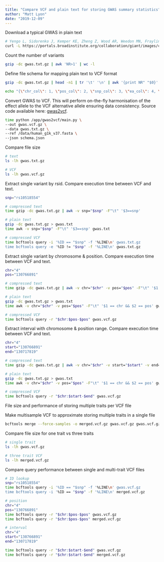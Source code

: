 ```yaml
---
title: "Compare VCF and plain text for storing GWAS summary statistics"
author: "Matt Lyon"
date: "2019-12-09"
---
```


Download a typical GWAS in plain text

```bash
# Yengo L, Sidorenko J, Kemper KE, Zheng Z, Wood AR, Weedon MN, Frayling TM, Hirschhorn J, Yang J, Visscher PM, GIANT Consortium. (2018). Meta-analysis of genome-wide association studies for height and body mass index in ~700,000 individuals of European ancestry. Biorxiv.
curl -L https://portals.broadinstitute.org/collaboration/giant/images/c/c8/Meta-analysis_Locke_et_al%2BUKBiobank_2018_UPDATED.txt.gz > gwas.txt.gz
```

Count the number of variants

```bash
gzip -dc gwas.txt.gz | awk 'NR>1' | wc -l
```

Define file schema for mapping plain text to VCF format

```bash
gzip -dc gwas.txt.gz | head -n1 | tr '\t' '\n' | awk '{print NR" "$0}'
```

```bash
echo "{\"chr_col\": 1, \"pos_col\": 2, \"snp_col\": 3, \"ea_col\": 4, \"oa_col\": 5, \"eaf_col\": 6, \"beta_col\": 7, \"se_col\": 8, \"pval_col\": 9, \"ncontrol_col\": 10}" > schema.json
```

Convert GWAS to VCF. This will perform on-the-fly harmonisation of the effect allele to the VCF alternative allele ensuring data consistency. Source code available here: [gwas2vcf](https://github.com/MRCIEU/gwas2vcf).

```bash
time python /app/gwas2vcf/main.py \
--out gwas.vcf.gz \
--data gwas.txt.gz \
--ref /data/human_g1k_v37.fasta \
--json schema.json
```

Compare file size

```bash
# text
ls -lh gwas.txt.gz

# VCF
ls -lh gwas.vcf.gz
```

Extract single variant by rsid. Compare execution time between VCF and text.

```bash
snp="rs10518554"

# compressed text
time gzip -dc gwas.txt.gz | awk -v snp="$snp" -F"\t" '$3==snp'

# plain text
gzip -dc gwas.txt.gz > gwas.txt
time awk -v snp="$snp" -F"\t" '$3==snp' gwas.txt

# compressed VCF
time bcftools query -i '%ID == "$snp" -f '%LINE\n' gwas.txt.gz
time bcftools query -e '%ID != "$snp" -f '%LINE\n' gwas.txt.gz
```

Extract single variant by chromosome & position. Compare execution time between VCF and text.

```bash
chr="4"
pos="130766891"

# compressed text
time gzip -dc gwas.txt.gz | awk -v chr="$chr" -v pos="$pos" -F"\t" '$1 == chr && $2 == pos'

# plain text
gzip -dc gwas.txt.gz > gwas.txt
time awk -v chr="$chr" -v pos="$pos" -F"\t" '$1 == chr && $2 == pos' gwas.txt

# compressed VCF
time bcftools query -r "$chr:$pos-$pos" gwas.vcf.gz
```

Extract interval with chromosome & position range. Compare execution time between VCF and text.

```bash
chr="4"
start="130766891"
end="130717819"

# compressed text
time gzip -dc gwas.txt.gz | awk -v chr="$chr" -v start="$start" -v end="$end" -F"\t" '$1 == chr && $2 >= start && $3 <= end'

# plain text
gzip -dc gwas.txt.gz > gwas.txt
time awk -v chr="$chr" -v pos="$pos" -F"\t" '$1 == chr && $2 == pos' gwas.txt

# compressed VCF
time bcftools query -r "$chr:$start-$end" gwas.vcf.gz
```

File size and performance of storing multiple traits per VCF file

Make multisample VCF to approximate storing multiple traits in a single file

```bash
bcftools merge --force-samples -o merged.vcf.gz gwas.vcf.gz gwas.vcf.gz gwas.vcf.gz
```

Compare file size for one trait vs three traits

```bash
# single trait
ls -lh gwas.vcf.gz

# three trait VCF
ls -lh merged.vcf.gz
```

Compare query performance between single and multi-trait VCF files

```bash
# ID lookup
snp="rs10518554"
time bcftools query -i '%ID == "$snp" -f '%LINE\n' gwas.vcf.gz
time bcftools query -i '%ID == "$snp" -f '%LINE\n' merged.vcf.gz

# position
chr="4"
pos="130766891"
time bcftools query -r "$chr:$pos-$pos" gwas.vcf.gz
time bcftools query -r "$chr:$pos-$pos" merged.vcf.gz

# interval
chr="4"
start="130766891"
end="130717819"

time bcftools query -r "$chr:$start-$end" gwas.vcf.gz
time bcftools query -r "$chr:$start-$end" merged.vcf.gz
```